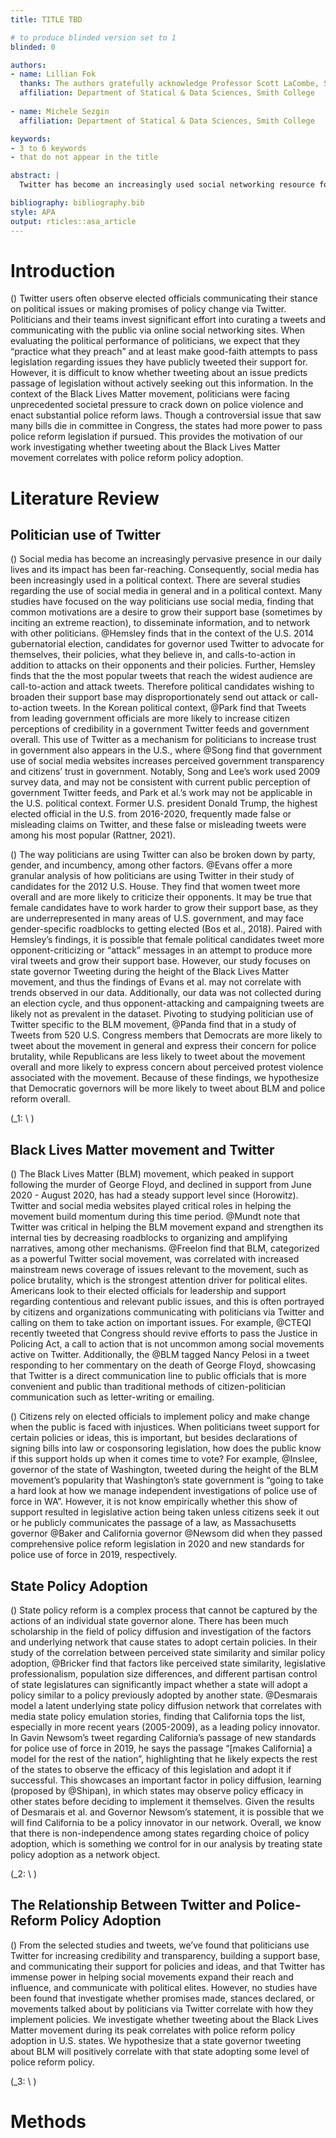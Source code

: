 ```yaml
---
title: TITLE TBD

# to produce blinded version set to 1
blinded: 0

authors: 
- name: Lillian Fok
  thanks: The authors gratefully acknowledge Professor Scott LaCombe, Smith College.
  affiliation: Department of Statical & Data Sciences, Smith College
  
- name: Michele Sezgin
  affiliation: Department of Statical & Data Sciences, Smith College

keywords:
- 3 to 6 keywords
- that do not appear in the title

abstract: |
  Twitter has become an increasingly used social networking resource for politicians, social movements, and citizens. Politicians often use twitter to communicate with the public, campaign, advocate for themselves and their policies, and send out calls to action. Twitter has also provided a convenient and public way for the public and organizations to call on elected officials to take action on relevant issues facing the public. We investigate whether state governors twitter habits regarding the Black Lives Matter movement correlates with passage of police reform laws in the state policy diffusion network.

bibliography: bibliography.bib
style: APA
output: rticles::asa_article
---
```


# Introduction

\(\hspace{.5cm}\) Twitter users often observe elected officials communicating their stance on political issues or making promises of policy change via Twitter. Politicians and their teams invest significant effort into curating a tweets and communicating with the public via online social networking sites. When evaluating the political performance of politicians, we expect that they "practice what they preach" and at least make good-faith attempts to pass legislation regarding issues they have publicly tweeted their support for. However, it is difficult to know whether tweeting about an issue predicts passage of legislation without actively seeking out this information. In the context of the Black Lives Matter movement, politicians were facing unprecedented societal pressure to crack down on police violence and enact substantial police reform laws. Though a controversial issue that saw many bills die in committee in Congress, the states had more power to pass police reform legislation if pursued. This provides the motivation of our work investigating whether tweeting about the Black Lives Matter movement correlates with police reform policy adoption.

# Literature Review

## Politician use of Twitter

\(\hspace{.5cm}\) Social media has become an increasingly pervasive presence in our daily lives and its impact has been far-reaching. Consequently, social media has been increasingly used in a political context. There are several studies regarding the use of social media in general and in a political context. Many studies have focused on the way politicians use social media, finding that common motivations are a desire to grow their support base (sometimes by inciting an extreme reaction), to disseminate information, and to network with other politicians. @Hemsley finds that in the context of the U.S. 2014 gubernatorial election, candidates for governor used Twitter to advocate for themselves, their policies, what they believe in, and calls-to-action in addition to attacks on their opponents and their policies. Further, Hemsley finds that the the most popular tweets that reach the widest audience are call-to-action and attack tweets. Therefore political candidates wishing to broaden their support base may disproportionately send out attack or call-to-action tweets. In the Korean political context, @Park find that Tweets from leading government officials are more likely to increase citizen perceptions of credibility in a government Twitter feeds and government overall. This use of Twitter as a mechanism for politicians to increase trust in government also appears in the U.S., where @Song find that government use of social media websites increases perceived government transparency and citizens’ trust in government. Notably, Song and Lee’s work used 2009 survey data, and may not be consistent with current public perception of government Twitter feeds, and Park et al.’s work may not be applicable in the U.S. political context. Former U.S. president Donald Trump, the highest elected official in the U.S. from 2016-2020, frequently made false or misleading claims on Twitter, and these false or misleading tweets were among his most popular (Rattner, 2021).

\(\hspace{.5cm}\) The way politicians are using Twitter can also be broken down by party, gender, and incumbency, among other factors. @Evans offer a more granular analysis of how politicians are using Twitter in their study of candidates for the 2012 U.S. House. They find that women tweet more overall and are more likely to criticize their opponents. It may be true that female candidates have to work harder to grow their support base, as they are underrepresented in many areas of U.S. government, and may face gender-specific roadblocks to getting elected (Bos et al., 2018). Paired with Hemsley’s findings, it is possible that female political candidates tweet more opponent-criticizing or “attack” messages in an attempt to produce more viral tweets and grow their support base. However, our study focuses on state governor Tweeting during the height of the Black Lives Matter movement, and thus the findings of Evans et al. may not correlate with trends observed in our data. Additionally, our data was not collected during an election cycle, and thus opponent-attacking and campaigning tweets are likely not as prevalent in the dataset. Pivoting to studying politician use of Twitter specific to the BLM movement, @Panda find that in a study of Tweets from 520 U.S. Congress members that Democrats are more likely to tweet about the movement in general and express their concern for police brutality, while Republicans are less likely to tweet about the movement overall and more likely to express concern about perceived protest violence associated with the movement. Because of these findings, we hypothesize that Democratic governors will be more likely to tweet about BLM and police reform overall.

\(\text{Hypothesis}_1: \text{Democratic governors will be more likely to tweet about BLM and police} \\ \text{reform overall.}\)

## Black Lives Matter movement and Twitter

\(\hspace{.5cm}\) The Black Lives Matter (BLM) movement, which peaked in support following the murder of George Floyd, and declined in support from June 2020 - August 2020, has had a steady support level since (Horowitz). Twitter and social media websites played critical roles in helping the movement build momentum during this time period. @Mundt note that Twitter was critical in helping the BLM movement expand and strengthen its internal ties by decreasing roadblocks to organizing and amplifying narratives, among other mechanisms. @Freelon find that BLM, categorized as a powerful Twitter social movement, was correlated with increased mainstream news coverage of issues relevant to the movement, such as police brutality, which is the strongest attention driver for political elites. Americans look to their elected officials for leadership and support regarding contentious and relevant public issues, and this is often portrayed by citizens and organizations communicating with politicians via Twitter and calling on them to take action on important issues. For example, @CTEQI recently tweeted that Congress should revive efforts to pass the Justice in Policing Act, a call to action that is not uncommon among social movements active on Twitter. Additionally, the @BLM tagged Nancy Pelosi in a tweet responding to her commentary on the death of George Floyd, showcasing that Twitter is a direct communication line to public officials that is more convenient and public than traditional methods of citizen-politician communication such as letter-writing or emailing. 

\(\hspace{.5cm}\) Citizens rely on elected officials to implement policy and make change when the public is faced with injustices. When politicians tweet support for certain policies or ideas, this is important, but besides declarations of signing bills into law or cosponsoring legislation, how does the public know if this support holds up when it comes time to vote? For example, @Inslee, governor of the state of Washington, tweeted during the height of the BLM movement’s popularity that Washington’s state government is “going to take a hard look at how we manage independent investigations of police use of force in WA”. However, it is not know empirically whether this show of support resulted in legislative action being taken unless citizens seek it out or he publicly communicates the passage of a law, as Massachusetts governor @Baker and California governor @Newsom did when they passed comprehensive police reform legislation in 2020 and new standards for police use of force in 2019, respectively.

## State Policy Adoption

\(\hspace{.5cm}\) State policy reform is a complex process that cannot be captured by the actions of an individual state governor alone. There has been much scholarship in the field of policy diffusion and investigation of the factors and underlying network that cause states to adopt certain policies. In their study of the correlation between perceived state similarity and similar policy adoption, @Bricker find that factors like perceived state similarity, legislative professionalism, population size differences, and different partisan control of state legislatures can significantly impact whether a state will adopt a policy similar to a policy  previously adopted by another state. @Desmarais model a latent underlying state policy diffusion network that correlates with media state policy emulation stories, finding that California tops the list, especially in more recent years (2005-2009), as a leading policy innovator. In Gavin Newsom’s tweet regarding California’s passage of new standards for police use of force in 2019, he says the passage “[makes California] a model for the rest of the nation”, highlighting that he likely expects the rest of the states to observe the efficacy of this legislation and adopt it if successful. This showcases an important factor in policy diffusion, learning (proposed by @Shipan), in which states may observe policy efficacy in other states before deciding to implement it themselves. Given the results of Desmarais et al. and Governor Newsom’s statement, it is possible that we will find California to be a policy innovator in our network. Overall, we know that there is non-independence among states regarding choice of policy adoption, which is something we control for in our analysis by treating state policy adoption as a network object.

\(\text{Hypothesis}_2: \text{California will be a policy innovator in our network, adopting police reform} \\ \text{legislation early on in the diffusion process.}\)

## The Relationship Between Twitter and Police-Reform Policy Adoption

\(\hspace{.5cm}\) From the selected studies and tweets, we’ve found that politicians use Twitter for increasing credibility and transparency, building a support base, and communicating their support for policies and ideas, and that Twitter has immense power in helping social movements expand their reach and influence, and communicate with political elites. However, no studies have been found that investigate whether promises made, stances declared, or movements talked about by politicians via Twitter correlate with how they implement policies. We investigate whether tweeting about the Black Lives Matter movement during its peak correlates with police reform policy adoption in U.S. states. We hypothesize that a state governor tweeting about BLM will positively correlate with that state adopting some level of police reform policy.

\(\text{Hypothesis}_3: \text{A state governor tweeting about BLM will positively correlate with that} \\ \text{state adopting some level of police reform policy.}\)

# Methods
